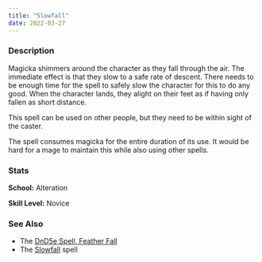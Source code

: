 ```yaml
---
title: "Slowfall"
date: 2022-03-27
---
```


### Description

Magicka shimmers around the character as they fall through the air. The
immediate effect is that they slow to a safe rate of descent. There needs to
be enough time for the spell to safely slow the character for this to do any
good. When the character lands, they alight on their feet as if having only
fallen as short distance.

This spell can be used on other people, but they need to be within sight of the
caster.

The spell consumes magicka for the entire duration of its use. It would be hard
for a mage to maintain this while also using other spells.

### Stats

**School:** Alteration

**Skill Level:** Novice

### See Also

- The [DnD5e Spell, Feather Fall](https://roll20.net/compendium/dnd5e/Feather%20Fall)
- The [Slowfall](https://en.uesp.net/wiki/Morrowind:Slowfall) spell
